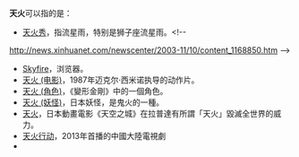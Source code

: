 '''天火'''可以指的是：
*[[天火秀|天火秀]]，指流星雨，特别是狮子座流星雨。<!-- 
http://news.xinhuanet.com/newscenter/2003-11/10/content_1168850.htm -->
*[[Skyfire|Skyfire]]，浏览器。
*[[天火_(电影)|天火 (电影)]]，1987年迈克尔·西米诺执导的动作片。
*[[天火_(角色)|天火 (角色)]]，《變形金剛》中的一個角色。
*[[天火_(妖怪)|天火 (妖怪)]]，日本妖怪，是鬼火的一種。
*[[天空之城#其它|天火]]，日本動畫電影《天空之城》在拉普達有所謂「天火」毀滅全世界的威力。
*[[天火行动|天火行动]]，2013年首播的中國大陸電視劇
*

{{disambig|cat=二字消歧義}}